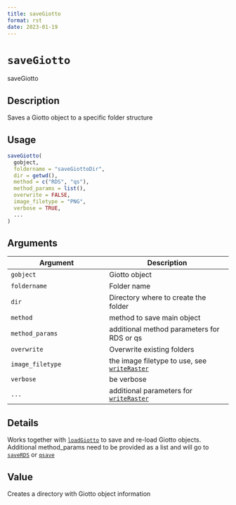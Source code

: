 ```yaml
--- 
title: saveGiotto 
format: rst 
date: 2023-01-19 
--- 
```

# `saveGiotto`

saveGiotto


## Description

Saves a Giotto object to a specific folder structure


## Usage

```r
saveGiotto(
  gobject,
  foldername = "saveGiottoDir",
  dir = getwd(),
  method = c("RDS", "qs"),
  method_params = list(),
  overwrite = FALSE,
  image_filetype = "PNG",
  verbose = TRUE,
  ...
)
```


## Arguments

Argument      |Description
------------- |----------------
`gobject`     |     Giotto object
`foldername`     |     Folder name
`dir`     |     Directory where to create the folder
`method`     |     method to save main object
`method_params`     |     additional method parameters for RDS or qs
`overwrite`     |     Overwrite existing folders
`image_filetype`     |     the image filetype to use, see [`writeRaster`](#writeraster)
`verbose`     |     be verbose
`...`     |     additional parameters for [`writeRaster`](#writeraster)


## Details

Works together with [`loadGiotto`](#loadgiotto) to save and re-load
 Giotto objects. Additional method_params need to be provided as a list and will
 go to [`saveRDS`](#saverds) or [`qsave`](#qsave)


## Value

Creates a directory with Giotto object information


